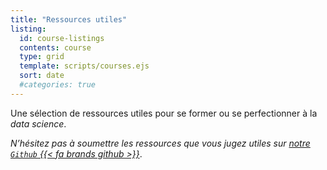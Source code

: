 ```yaml
---
title: "Ressources utiles"
listing:
  id: course-listings
  contents: course
  type: grid
  template: scripts/courses.ejs
  sort: date
  #categories: true
---
```


Une sélection de ressources utiles pour se former ou se perfectionner à la _data science_. 

_N'hésitez pas à soumettre les ressources que vous jugez utiles
sur [notre `Github` {{< fa brands github >}}](https://github.com/InseeFrLab/ssphub/issues)_.

<br>

::: {#course-listings}
:::